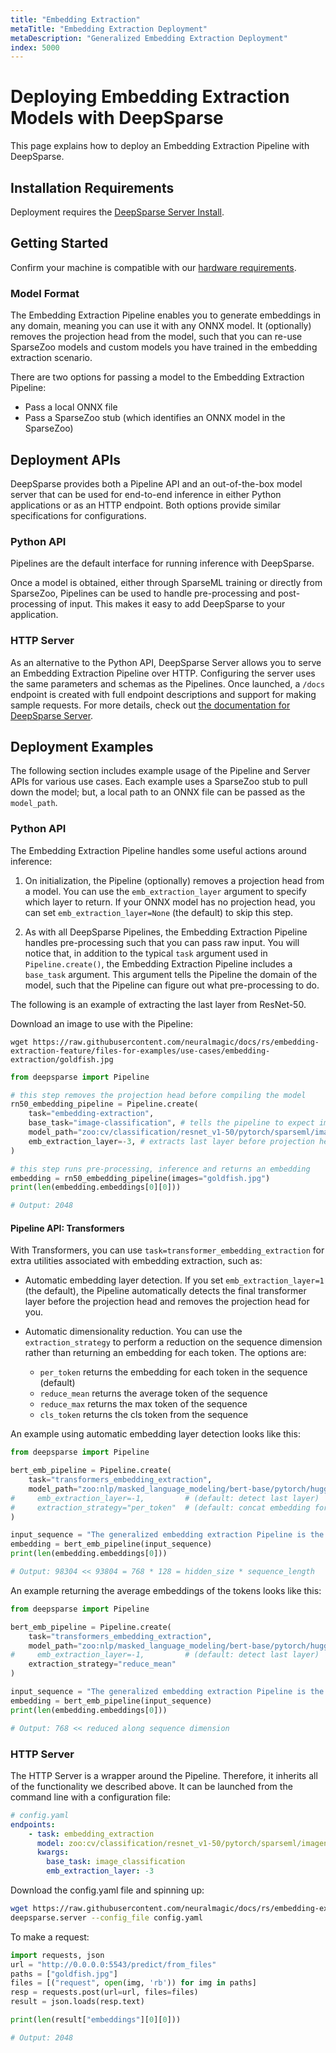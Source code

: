 ```yaml
---
title: "Embedding Extraction"
metaTitle: "Embedding Extraction Deployment"
metaDescription: "Generalized Embedding Extraction Deployment"
index: 5000
---
```


# Deploying Embedding Extraction Models with DeepSparse

This page explains how to deploy an Embedding Extraction Pipeline with DeepSparse.

## Installation Requirements

Deployment requires the [DeepSparse Server Install](/get-started/install/deepsparse).

## Getting Started

Confirm your machine is compatible with our [hardware requirements](/user-guide/deepsparse-engine/hardware-support).

### Model Format

The Embedding Extraction Pipeline enables you to generate embeddings in any domain, meaning you can use it with any ONNX model.
It (optionally) removes the projection head from the model, such that you can re-use SparseZoo models and custom models 
you have trained in the embedding extraction scenario.

There are two options for passing a model to the Embedding Extraction Pipeline:
- Pass a local ONNX file
- Pass a SparseZoo stub (which identifies an ONNX model in the SparseZoo)

## Deployment APIs

DeepSparse provides both a Pipeline API and an out-of-the-box model
server that can be used for end-to-end inference in either Python
applications or as an HTTP endpoint. Both options provide similar specifications
for configurations.

### Python API

Pipelines are the default interface for running inference with DeepSparse.

Once a model is obtained, either through SparseML training or directly from SparseZoo, 
Pipelines can be used to handle pre-processing and post-processing of input. This makes it easy to add DeepSparse to your application.

### HTTP Server

As an alternative to the Python API, DeepSparse Server allows you to
serve an Embedding Extraction Pipeline over HTTP. Configuring the server uses the same parameters and schemas as the Pipelines. 
Once launched, a `/docs` endpoint is created with full endpoint descriptions and support for making sample requests. For more details, check out
[the documentation for DeepSparse Server](/user-guide/deploying-deepsparse/deepsparse-server).

## Deployment Examples

The following section includes example usage of the Pipeline and Server APIs for various use cases. 
Each example uses a SparseZoo stub to pull down the model; but, a local path to an ONNX file can be passed as the `model_path`.

### Python API

The Embedding Extraction Pipeline handles some useful actions around inference:

1. On initialization, the Pipeline (optionally) removes a projection head from a model. You can use 
the `emb_extraction_layer` argument to specify which layer to return.
If your ONNX model has no projection head, you can set `emb_extraction_layer=None` (the default) to skip this step.

2. As with all DeepSparse Pipelines, the Embedding Extraction Pipeline handles pre-processing such that you can pass raw input.
You will notice that, in addition to the typical `task` argument used in `Pipeline.create()`, 
the Embedding Extraction Pipeline includes a  `base_task` argument. This argument tells the Pipeline the domain of the model, 
such that the Pipeline can figure out what pre-processing to do.

The following is an example of extracting the last layer from ResNet-50.

Download an image to use with the Pipeline:
```
wget https://raw.githubusercontent.com/neuralmagic/docs/rs/embedding-extraction-feature/files-for-examples/use-cases/embedding-extraction/goldfish.jpg
```

```python
from deepsparse import Pipeline

# this step removes the projection head before compiling the model
rn50_embedding_pipeline = Pipeline.create(
    task="embedding-extraction",
    base_task="image-classification", # tells the pipeline to expect images and normalize input with ImageNet means/stds
    model_path="zoo:cv/classification/resnet_v1-50/pytorch/sparseml/imagenet/channel20_pruned75_quant-none-vnni",
    emb_extraction_layer=-3, # extracts last layer before projection head and softmax
)

# this step runs pre-processing, inference and returns an embedding
embedding = rn50_embedding_pipeline(images="goldfish.jpg")
print(len(embedding.embeddings[0][0]))

# Output: 2048 
```

#### Pipeline API: Transformers

With Transformers, you can use `task=transformer_embedding_extraction` for extra utilities associated
with embedding extraction, such as:

- Automatic embedding layer detection. If you set `emb_extraction_layer=1` (the default),
the Pipeline automatically detects the final transformer layer before the projection head and removes the 
projection head for you.

- Automatic dimensionality reduction. You can use the `extraction_strategy` to perform a reduction 
on the sequence dimension rather than returning an embedding for each token. The options are:
  - `per_token` returns the embedding for each token in the sequence (default)
  - `reduce_mean` returns the average token of the sequence
  - `reduce_max` returns the max token of the sequence
  - `cls_token` returns the cls token from the sequence

An example using automatic embedding layer detection looks like this:
```python
from deepsparse import Pipeline

bert_emb_pipeline = Pipeline.create(
    task="transformers_embedding_extraction",
    model_path="zoo:nlp/masked_language_modeling/bert-base/pytorch/huggingface/wikipedia_bookcorpus/pruned80_quant-none-vnni",
#     emb_extraction_layer=-1,         # (default: detect last layer)
#     extraction_strategy="per_token"  # (default: concat embedding for each token)
)

input_sequence = "The generalized embedding extraction Pipeline is the best!"
embedding = bert_emb_pipeline(input_sequence)
print(len(embedding.embeddings[0]))

# Output: 98304 << 93804 = 768 * 128 = hidden_size * sequence_length
```

An example returning the average embeddings of the tokens looks like this:

```python
from deepsparse import Pipeline

bert_emb_pipeline = Pipeline.create(
    task="transformers_embedding_extraction",
    model_path="zoo:nlp/masked_language_modeling/bert-base/pytorch/huggingface/wikipedia_bookcorpus/pruned80_quant-none-vnni",
#     emb_extraction_layer=-1,         # (default: detect last layer)
    extraction_strategy="reduce_mean"
)

input_sequence = "The generalized embedding extraction Pipeline is the best!"
embedding = bert_emb_pipeline(input_sequence)
print(len(embedding.embeddings[0]))

# Output: 768 << reduced along sequence dimension
```

### HTTP Server

The HTTP Server is a wrapper around the Pipeline. Therefore, it inherits all of the functionality we described above.
It can be launched from the command line with a configuration file:

```yaml
# config.yaml
endpoints:
    - task: embedding_extraction
      model: zoo:cv/classification/resnet_v1-50/pytorch/sparseml/imagenet/pruned95_quant-none
      kwargs:
        base_task: image_classification
        emb_extraction_layer: -3
```

Download the config.yaml file and spinning up:
```bash
wget https://raw.githubusercontent.com/neuralmagic/docs/rs/embedding-extraction-feature/files-for-examples/use-cases/embedding-extraction/config.yaml
deepsparse.server --config_file config.yaml
```

To make a request:
```python
import requests, json
url = "http://0.0.0.0:5543/predict/from_files"
paths = ["goldfish.jpg"]
files = [("request", open(img, 'rb')) for img in paths]
resp = requests.post(url=url, files=files)
result = json.loads(resp.text)

print(len(result["embeddings"][0][0]))

# Output: 2048
```
